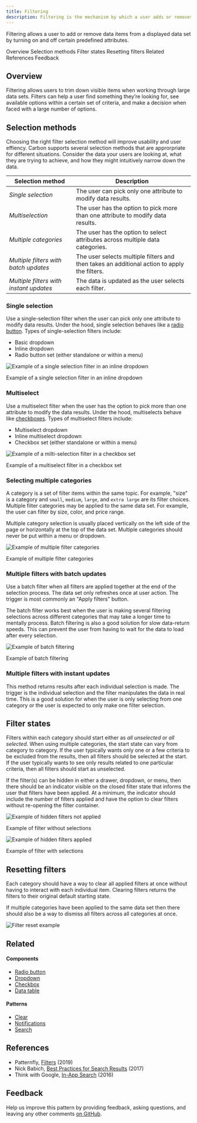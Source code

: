 ```yaml
---
title: Filtering
description: Filtering is the mechanism by which a user adds or removes data items from a displayed data set by turning on and off certain predefined attributes.
---
```


<PageDescription>

Filtering allows a user to add or remove data items from a displayed data set by turning on and off certain predefined attributes.

</PageDescription>

<AnchorLinks>

<AnchorLink>Overview</AnchorLink>
<AnchorLink>Selection methods</AnchorLink>
<AnchorLink>Filter states</AnchorLink>
<AnchorLink>Resetting filters</AnchorLink>
<AnchorLink>Related</AnchorLink>
<AnchorLink>References</AnchorLink>
<AnchorLink>Feedback</AnchorLink>

</AnchorLinks>

## Overview

Filtering allows users to trim down visible items when working through large data sets. Filters can help a user find something they’re looking for, see available options within a certain set of criteria, and make a decision when faced with a large number of options.

## Selection methods

Choosing the right filter selection method will improve usability and user effiency. Carbon supports several selection methods that are approrpriate for different situations. Consider the data your users are looking at, what they are trying to achieve, and how they might intuitively narrow down the data.

| Selection method                        | Description                                                                                 |
| --------------------------------------- | ------------------------------------------------------------------------------------------- |
| _Single selection_                      | The user can pick only one attribute to modify data results.                                |
| _Multiselection_                        | The user has the option to pick more than one attribute to modify data results.             |
| _Multiple categories_                   | The user has the option to select attributes across multiple data categories.               |
| _Multiple filters with batch updates_   | The user selects multiple filters and then takes an additional action to apply the filters. |
| _Multiple filters with instant updates_ | The data is updated as the user selects each filter.                                        |

### Single selection

Use a single-selection filter when the user can pick only one attribute to modify data results. Under the hood, single selection behaves like a [radio button](/components/radio-button/usage). Types of single-selection filters include:

- Basic dropdown
- Inline dropdown
- Radio button set (either standalone or within a menu)

<Row>
<Column colLg={8}>

![Example of a single selection filter in an inline dropdown](images/filter-1.png)

<Caption>Example of a single selection filter in an inline dropdown</Caption>

</Column>
</Row>

### Multiselect

Use a multiselect filter when the user has the option to pick more than one attribute to modify the data results. Under the hood, multiselects behave like [checkboxes](components/checkbox/usage). Types of multiselect filters include:

- Multiselect dropdown
- Inline multiselect dropdown
- Checkbox set (either standalone or within a menu)

<Row>
<Column colLg={8}>

![Example of a milti-selection filter in a checkbox set](images/filter-2.png)

<Caption>Example of a multiselect filter in a checkbox set</Caption>

</Column>
</Row>

### Selecting multiple categories

A category is a set of filter items within the same topic. For example, "size" is a category and `small`, `medium`, `large`, and `extra large` are its filter choices. Multiple filter categories may be applied to the same data set. For example, the user can filter by size, color, and price range.

Multiple category selection is usually placed vertically on the left side of the page or horizontally at the top of the data set. Multiple categories should never be put within a menu or dropdown.

<Row>
<Column colLg={8}>

![Example of multiple filter categories](images/filter-3.png)

<Caption>Example of multiple filter categories</Caption>

</Column>
</Row>

### Multiple filters with batch updates

Use a batch filter when all filters are applied together at the end of the selection process. The data set only refreshes once at user action. The trigger is most commonly an "Apply filters" button.

The batch filter works best when the user is making several filtering selections across different categories that may take a longer time to mentally process. Batch filtering is also a good solution for slow data-return speeds. This can prevent the user from having to wait for the data to load after every selection.

<Row>
<Column colLg={8}>

![Example of batch filtering](images/filter-4.png)

<Caption>Example of batch filtering</Caption>

</Column>
</Row>

### Multiple filters with instant updates

This method returns results after each individual selection is made. The trigger is the individual selection and the filter manipulates the data in real time. This is a good solution for when the user is only selecting from one category or the user is expected to only make one filter selection.

## Filter states

Filters within each category should start either as _all unselected_ or _all selected_. When using multiple categories, the start state can vary from category to category. If the user typically wants only one or a few criteria to be excluded from the results, then all filters should be selected at the start. If the user typically wants to see only results related to one particular criteria, then all filters should start as unselected.

If the filter(s) can be hidden in either a drawer, dropdown, or menu, then there should be an indicator visible on the closed filter state that informs the user that filters have been applied. At a minimum, the indicator should include the number of filters applied and have the option to clear filters without re-opening the filter container.

<Row>
<Column colLg={6}>

![Example of hidden filters not applied](images/filter-5.png)

<Caption>Example of filter without selections</Caption>

</Column>

<Column colLg={6}>

![Example of hidden filters applied](images/filter-6.png)

<Caption>Example of filter with selections</Caption>

</Column>
</Row>

## Resetting filters

Each category should have a way to clear all applied filters at once without having to interact with each individual item. Clearing filters returns the filters to their original default starting state.

If multiple categories have been applied to the same data set then there should also be a way to dismiss all filters across all categories at once.

<Row>
<Column colLg={8}>

![Filter reset example](images/filter-7.png)

<Caption></Caption>

</Column>
</Row>

## Related

<Row>
<Column colSm={2} colMd={2} colLg={4}>

#### Components

- [Radio button](/components/radio-button/usage)
- [Dropdown](/components/dropdown/usage)
- [Checkbox](/components/checkbox/usage)
- [Data table](/components/data-table/usage)

</Column>
<Column colSm={2} colMd={2} colLg={4}>

#### Patterns

- [Clear](/patterns/common-actions#clear)
- [Notifications](/patterns/notification-pattern)
- [Search](patterns/search-pattern)

</Column>
</Row>

## References

- Patternfly, [Filters](https://www.patternfly.org/v4/design-guidelines/usage-and-behavior/filters) (2019)
- Nick Babich, [Best Practices for Search Results](https://uxplanet.org/best-practices-for-search-results-1bbed9d7a311) (2017)
- Think with Google, [In-App Search](https://www.thinkwithgoogle.com/marketing-resources/experience-design/chapter-2-in-app-search/) (2016)

## Feedback

Help us improve this pattern by providing feedback, asking questions, and leaving any other comments [on GitHub](https://github.com/carbon-design-system/carbon-website/issues/new?assignees=&labels=feedback&template=feedback.md).
